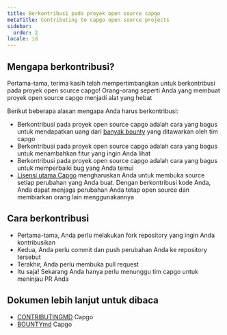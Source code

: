 ```yaml
---
title: Berkontribusi pada proyek open source capgo
metaTitle: Contributing to capgo open source projects
sidebar:
  order: 2
locale: id
---
```


## Mengapa berkontribusi?

Pertama-tama, terima kasih telah mempertimbangkan untuk berkontribusi pada proyek open source capgo! Orang-orang seperti Anda yang membuat proyek open source capgo menjadi alat yang hebat

Berikut beberapa alasan mengapa Anda harus berkontribusi:

* Berkontribusi pada proyek open source capgo adalah cara yang bagus untuk mendapatkan uang dari [banyak bounty](https://consolealgoraio/org/Capgo/) yang ditawarkan oleh tim capgo
* Berkontribusi pada proyek open source capgo adalah cara yang bagus untuk menambahkan fitur yang ingin Anda lihat
* Berkontribusi pada proyek open source capgo adalah cara yang bagus untuk memperbaiki bug yang Anda temui
* [Lisensi utama Capgo](https://githubcom/Cap-go/capgo/blob/main/LICENSE/) mengharuskan Anda untuk membuka source setiap perubahan yang Anda buat. Dengan berkontribusi kode Anda, Anda dapat menjaga perubahan Anda tetap open source dan membiarkan orang lain menggunakannya

## Cara berkontribusi

* Pertama-tama, Anda perlu melakukan fork repository yang ingin Anda kontribusikan
* Kedua, Anda perlu commit dan push perubahan Anda ke repository tersebut
* Terakhir, Anda perlu membuka pull request
* Itu saja! Sekarang Anda hanya perlu menunggu tim capgo untuk meninjau PR Anda

## Dokumen lebih lanjut untuk dibaca

* [CONTRIBUTINGMD](https://githubcom/Cap-go/capgo/blob/main/CONTRIBUTINGmd/) Capgo
* [BOUNTYmd](https://githubcom/Cap-go/capgo/blob/main/BOUNTYmd/) Capgo